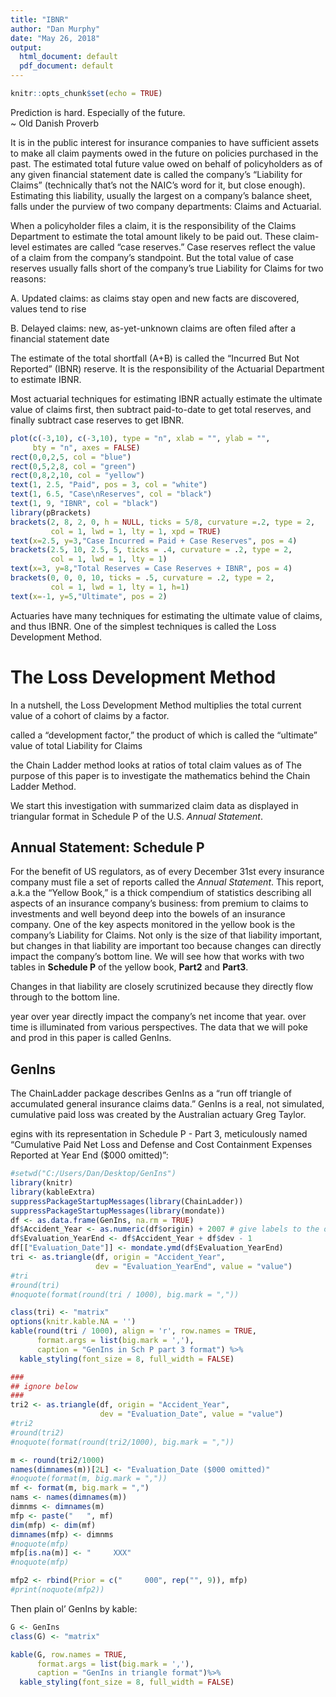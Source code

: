 ```yaml
---
title: "IBNR"
author: "Dan Murphy"
date: "May 26, 2018"
output:
  html_document: default
  pdf_document: default
---
```


```r
knitr::opts_chunk$set(echo = TRUE)
```

Prediction is hard. Especially of the future.  
\~ Old Danish Proverb

It is in the public interest for insurance companies 
to have sufficient assets to make all claim payments 
owed in the future on policies purchased in the past.
The estimated total future value owed on behalf of policyholders 
as of any given financial statement date is called the company’s 
“Liability for Claims” 
(technically that’s not the NAIC’s word for it, 
but close enough). 
Estimating this liability, usually the largest on a company's balance sheet, 
falls under the purview of two company departments: 
Claims and Actuarial.

When a policyholder files a claim, 
it is the responsibility of the Claims Department 
to estimate the total amount likely to be paid out. 
These claim-level estimates are called "case reserves." 
Case reserves reflect the value of a claim from the company’s standpoint. 
But the total value of case reserves usually falls short of the company’s 
true Liability for Claims for two reasons:

A. Updated claims: as claims stay open and 
new facts are discovered, 
values tend to rise

B. Delayed claims: new, as-yet-unknown 
claims are often filed after a financial statement date

The estimate of the total shortfall (A+B) is called the 
“Incurred But Not Reported” (IBNR) reserve. 
It is the responsibility of the Actuarial Department to estimate IBNR.

Most actuarial techniques for estimating IBNR actually 
estimate the ultimate value of claims first, 
then subtract paid-to-date to get total reserves,
and finally subtract case reserves to get IBNR.

```r
plot(c(-3,10), c(-3,10), type = "n", xlab = "", ylab = "", 
     bty = "n", axes = FALSE)
rect(0,0,2,5, col = "blue")
rect(0,5,2,8, col = "green")
rect(0,8,2,10, col = "yellow")
text(1, 2.5, "Paid", pos = 3, col = "white")
text(1, 6.5, "Case\nReserves", col = "black")
text(1, 9, "IBNR", col = "black")
library(pBrackets)
brackets(2, 8, 2, 0, h = NULL, ticks = 5/8, curvature =.2, type = 2,
         col = 1, lwd = 1, lty = 1, xpd = TRUE)
text(x=2.5, y=3,"Case Incurred = Paid + Case Reserves", pos = 4)
brackets(2.5, 10, 2.5, 5, ticks = .4, curvature = .2, type = 2,
         col = 1, lwd = 1, lty = 1)
text(x=3, y=8,"Total Reserves = Case Reserves + IBNR", pos = 4)
brackets(0, 0, 0, 10, ticks = .5, curvature = .2, type = 2,
         col = 1, lwd = 1, lty = 1, h=1)
text(x=-1, y=5,"Ultimate", pos = 2)

```

Actuaries have many techniques for estimating the ultimate value of claims,
and thus IBNR.
One of the simplest techniques is called the Loss Development Method.

# The Loss Development Method

In a nutshell,
the Loss Development Method multiplies the total current value of 
a cohort of claims by a factor.

called a "development factor," 
the product of which is called the "ultimate" value of 
total Liability for Claims

the Chain Ladder method looks at ratios of
total claim values as of 
The purpose of this paper is 
to investigate the mathematics behind the Chain Ladder Method.

We start this investigation with summarized claim data 
as displayed in triangular format
in Schedule P of the U.S. *Annual Statement*.

## Annual Statement: Schedule P

For the benefit of US regulators, 
as of every December 31st every insurance company must file a 
set of reports called the *Annual Statement*.
This report, a.k.a the "Yellow Book," 
is a thick compendium 
of statistics describing all aspects of an insurance company's business:
from premium to claims to investments and well beyond
deep into the bowels of an insurance company.
One of the key aspects monitored in the yellow book is 
the company's Liability for Claims.
Not only is the size of that liability important, 
but changes in that liability are important too because 
changes can directly impact the 
company's bottom line.
We will see how that works with two tables in 
**Schedule P** of the yellow book,
**Part2** and **Part3**.

Changes in that liability are closely scrutinized because they directly 
flow through to the bottom line.

year over year directly impact the
company's net income that year. over time is illuminated from various perspectives. 
The data that we will poke and prod in this paper is called GenIns.

## GenIns

The ChainLadder package describes GenIns as a
"run off triangle of accumulated general insurance claims data."
GenIns is a real, not simulated, cumulative paid loss  was created by the Australian actuary Greg Taylor.


egins with its representation in Schedule P - Part 3, meticulously named “Cumulative Paid Net Loss and Defense and Cost Containment Expenses Reported at Year End ($000 omitted)”:

```r
#setwd("C:/Users/Dan/Desktop/GenIns")
library(knitr)
library(kableExtra)
suppressPackageStartupMessages(library(ChainLadder))
suppressPackageStartupMessages(library(mondate))
df <- as.data.frame(GenIns, na.rm = TRUE)
df$Accident_Year <- as.numeric(df$origin) + 2007 # give labels to the origin's
df$Evaluation_YearEnd <- df$Accident_Year + df$dev - 1
df[["Evaluation_Date"]] <- mondate.ymd(df$Evaluation_YearEnd)
tri <- as.triangle(df, origin = "Accident_Year", 
                   dev = "Evaluation_YearEnd", value = "value")
#tri
#round(tri)
#noquote(format(round(tri / 1000), big.mark = ","))

class(tri) <- "matrix"
options(knitr.kable.NA = '')
kable(round(tri / 1000), align = 'r', row.names = TRUE, 
      format.args = list(big.mark = ','),
      caption = "GenIns in Sch P part 3 format") %>% 
  kable_styling(font_size = 8, full_width = FALSE)

###
## ignore below
###
tri2 <- as.triangle(df, origin = "Accident_Year", 
                    dev = "Evaluation_Date", value = "value")
#tri2
#round(tri2)
#noquote(format(round(tri2/1000), big.mark = ","))

m <- round(tri2/1000)
names(dimnames(m))[2L] <- "Evaluation_Date ($000 omitted)"
#noquote(format(m, big.mark = ","))
mf <- format(m, big.mark = ",")
nams <- names(dimnames(m))
dimnms <- dimnames(m)
mfp <- paste("   ", mf)
dim(mfp) <- dim(mf)
dimnames(mfp) <- dimnms
#noquote(mfp)
mfp[is.na(m)] <- "     XXX"
#noquote(mfp)

mfp2 <- rbind(Prior = c("     000", rep("", 9)), mfp)
#print(noquote(mfp2))
```

Then plain ol' GenIns by kable:

```r
G <- GenIns
class(G) <- "matrix"

kable(G, row.names = TRUE, 
      format.args = list(big.mark = ','),
      caption = "GenIns in triangle format")%>% 
  kable_styling(font_size = 8, full_width = FALSE)
```